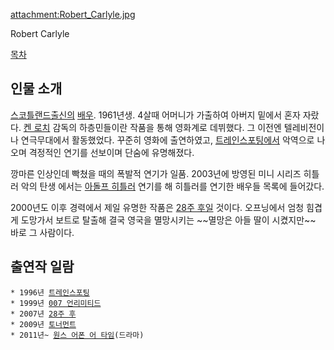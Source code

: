 attachment:Robert_Carlyle.jpg

Robert Carlyle

[[목차]]

== 인물 소개 ==
[[스코틀랜드]]출신의 [[배우]]. 1961년생. 4살때 어머니가 가출하여 아버지 밑에서 혼자 자랐다. [[켄 로치]] 감독의 하층민들이란 작품을 통해 영화계로 데뷔했다. 그 이전엔 텔레비전이나 연극무대에서 활동했었다. 꾸준히 영화에 출연하였고, [[트레인스포팅]]에서 악역으로 나오며 격정적인 연기를 선보이며 단숨에 유명해졌다.

깡마른 인상인데 빡쳤을 때의 폭발적 연기가 일품. 2003년에 방영된 미니 시리즈 히틀러 악의 탄생 에서는 [[아돌프 히틀러]] 연기를 해 히틀러를 연기한 배우들 목록에 들어갔다.

2000년도 이후 경력에서 제일 유명한 작품은 [[28주 후]]일 것이다. 오프닝에서 엄청 힘겹게 도망가서 보트로 탈출해 결국 영국을 멸망시키는 ~~멸망은 아들 딸이 시켰지만~~ 바로 그 사람이다. 

== 출연작 일람 ==
 * 1996년 [[트레인스포팅]]
 * 1999년 [[언리미티드|007 언리미티드]]
 * 2007년 [[28주 후]]
 * 2009년 [[토너먼트]]
 * 2011년~ [[원스 어폰 어 타임]](드라마)
